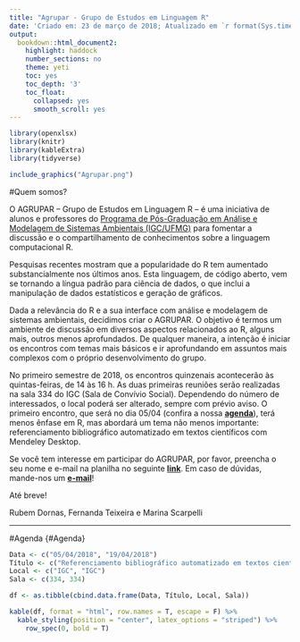 ```yaml
---
title: "Agrupar - Grupo de Estudos em Linguagem R"
date: 'Criado em: 23 de março de 2018; Atualizado em `r format(Sys.time(), "%d de %B de %Y")`'
output:
  bookdown::html_document2:
    highlight: haddock
    number_sections: no
    theme: yeti
    toc: yes
    toc_depth: '3'
    toc_float:
      collapsed: yes
      smooth_scroll: yes
---
```


```r
library(openxlsx)
library(knitr)
library(kableExtra)
library(tidyverse)
```

```r

include_graphics("Agrupar.png")
```

#Quem somos?

O AGRUPAR – Grupo de Estudos em Linguagem R – é uma iniciativa de alunos e professores do [Programa de Pós-Graduação em Análise e Modelagem de Sistemas Ambientais (IGC/UFMG)](http://www.igc.ufmg.br/index.php?option=com_content&view=article&id=331:pos-graduacao-em-analise-e-modelagem-de-sistemas-ambientais&catid=2:uncategorised) para fomentar a discussão e o compartilhamento de conhecimentos sobre a linguagem computacional R.

Pesquisas recentes mostram que a popularidade do R tem aumentado substancialmente nos últimos anos. Esta linguagem, de código aberto, vem se tornando a língua padrão para ciência de dados, o que inclui a manipulação de dados estatísticos e geração de gráficos.

Dada a relevância do R e a sua interface com análise e modelagem de sistemas ambientais, decidimos criar o AGRUPAR. O objetivo é termos um ambiente de discussão em diversos aspectos relacionados ao R, alguns mais, outros menos aprofundados. De qualquer maneira, a intenção é iniciar os encontros com temas mais básicos e ir aprofundando em assuntos mais complexos com o próprio desenvolvimento do grupo.

No primeiro semestre de 2018, os encontros quinzenais acontecerão às quintas-feiras, de 14 às 16 h. As duas primeiras reuniões serão realizadas na sala 334 do IGC (Sala de Convívio Social). Dependendo do número de interessados, o local poderá ser alterado, sempre com prévio aviso. O primeiro encontro, que será no dia 05/04 (confira a nossa [**agenda**](#Agenda)), terá menos ênfase em R, mas abordará um tema não menos importante: referenciamento bibliográfico automatizado em textos científicos com Mendeley Desktop.

Se você tem interesse em participar do AGRUPAR, por favor, preencha o seu nome e e-mail na planilha no seguinte [**link**](https://docs.google.com/spreadsheets/d/1ZwpRg-oN36HeczEl9DLDKYJytStPNlL_CV_sy6eg6kI/edit?usp=sharing). Em caso de dúvidas, mande-nos um [**e-mail**](mailto:rapdornas@gmail.com)!

Até breve!

Rubem Dornas, Fernanda Teixeira e Marina Scarpelli

***

#Agenda {#Agenda}

```r

Data <- c("05/04/2018", "19/04/2018")
Título <- c("Referenciamento bibliográfico automatizado em textos científicos com Mendeley Desktop", "Fundamentos básicos de RStudio e estrutura de dados em linguagem R")
Local <- c("IGC", "IGC")
Sala <- c(334, 334)

df <- as.tibble(cbind.data.frame(Data, Título, Local, Sala))

kable(df, format = "html", row.names = T, escape = F) %>% 
  kable_styling(position = "center", latex_options = "striped") %>% 
    row_spec(0, bold = T)
```

